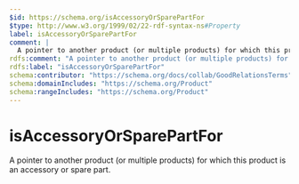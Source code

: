 ```yaml
---
$id: https://schema.org/isAccessoryOrSparePartFor
$type: http://www.w3.org/1999/02/22-rdf-syntax-ns#Property
label: isAccessoryOrSparePartFor
comment: |
  A pointer to another product (or multiple products) for which this product is an accessory or spare part.
rdfs:comment: "A pointer to another product (or multiple products) for which this product is an accessory or spare part."
rdfs:label: "isAccessoryOrSparePartFor"
schema:contributor: "https://schema.org/docs/collab/GoodRelationsTerms"
schema:domainIncludes: "https://schema.org/Product"
schema:rangeIncludes: "https://schema.org/Product"
---
```


# isAccessoryOrSparePartFor

A pointer to another product (or multiple products) for which this product is an accessory or spare part.

